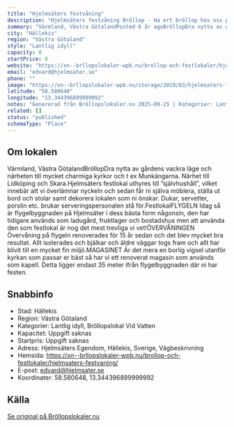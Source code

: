 ```yaml
---
title: "Hjelmsäters festvåning"
description: "Hjelmsäters festvåning Bröllop - Ha ert bröllop hos oss på Hjelmsäters festvåning. Se vår fina Bröllopslokal. Skicka gärna en förfrågan så hjälper vi Er!"
summary: "Värmland, Västra GötalandPosted 6 år agoBröllopDra nytta av gårdens vackra läge och närheten till mycket charmiga kyrkor och t ex Munkängarna. Närhet till Lidköping och Skara.Hjelmsäters festlokal…"
city: "Hällekis"
region: "Västra Götaland"
style: "Lantlig idyll"
capacity: 0
startPrice: 0
website: "https://xn--brllopslokaler-wpb.nu/brollop-och-festlokaler/hjelmsaters-festvaning/"
email: "edvard@hjelmsater.se"
phone: ""
image: "https://xn--brllopslokaler-wpb.nu/storage/2019/03/hjelmsaters-festvaning-brollopslokal-brollop-visningsbild.webp"
latitude: "58.580648"
longitude: "13.344396899999992"
notes: "Genererad från Bröllopslokaler.nu 2025-09-25 | Kategorier: Lantlig idyll, Bröllopslokal Vid Vatten"
related: []
status: "published"
schemaType: "Place"
---
```


## Om lokalen

Värmland, Västra GötalandBröllopDra nytta av gårdens vackra läge och närheten till mycket charmiga kyrkor och t ex Munkängarna. Närhet till Lidköping och Skara.Hjelmsäters festlokal uthyres till ”självhushåll”, vilket innebär att vi överlämnar nyckeln och sedan får ni själva möblera, ställa ut bord och stolar samt dekorera lokalen som ni önskar. Dukar, servetter, porslin etc. brukar serveringspersonalen stå för.FestlokalFLYGELN Idag så är flygelbyggnaden på Hjelmsäter i dess bästa form någonsin, den har tidigare används som ladugård, fruktlager och bostadshus men att använda den som festlokal är nog det mest trevliga vi vet!ÖVERVÅNINGEN Övervåning på flygeln renoverades för 15 år sedan och det blev mycket bra resultat. Allt isolerades och bjälkar och äldre väggar togs fram och allt har blivit till en mycket fin miljö.MAGASINET Är det mera en borlig vigsel utanför kyrkan som passar er bäst så har vi ett renoverat magasin som används som kapell. Detta ligger endast 35 meter ifrån flygelbyggnaden där ni har festen.

## Snabbinfo

- Stad: Hällekis
- Region: Västra Götaland
- Kategorier: Lantlig idyll, Bröllopslokal Vid Vatten
- Kapacitet: Uppgift saknas
- Startpris: Uppgift saknas
- Adress: Hjelmsäters Egendom, Hällekis, Sverige, Vägbeskrivning
- Hemsida: https://xn--brllopslokaler-wpb.nu/brollop-och-festlokaler/hjelmsaters-festvaning/
- E-post: edvard@hjelmsater.se
- Koordinater: 58.580648, 13.344396899999992

## Källa

[Se original på Bröllopslokaler.nu](https://xn--brllopslokaler-wpb.nu/brollop-och-festlokaler/hjelmsaters-festvaning/)
